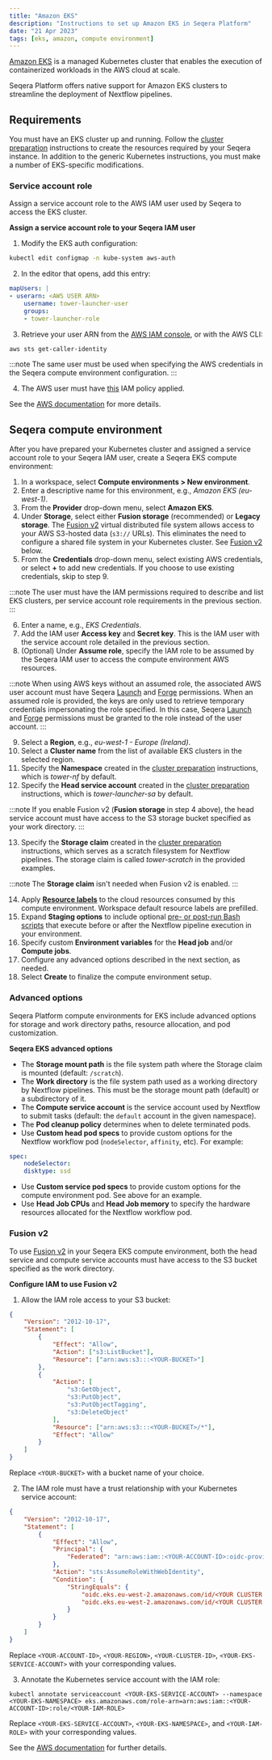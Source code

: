```yaml
---
title: "Amazon EKS"
description: "Instructions to set up Amazon EKS in Seqera Platform"
date: "21 Apr 2023"
tags: [eks, amazon, compute environment]
---
```


[Amazon EKS](https://aws.amazon.com/eks/) is a managed Kubernetes cluster that enables the execution of containerized workloads in the AWS cloud at scale.

Seqera Platform offers native support for Amazon EKS clusters to streamline the deployment of Nextflow pipelines.

## Requirements

You must have an EKS cluster up and running. Follow the [cluster preparation](../compute-envs/k8s.mdx#cluster-preparation) instructions to create the resources required by your Seqera instance. In addition to the generic Kubernetes instructions, you must make a number of EKS-specific modifications.

### Service account role

Assign a service account role to the AWS IAM user used by Seqera to access the EKS cluster.

**Assign a service account role to your Seqera IAM user**

1. Modify the EKS auth configuration:

```bash
kubectl edit configmap -n kube-system aws-auth
```

2. In the editor that opens, add this entry:

```yaml
mapUsers: |
- userarn: <AWS USER ARN>
    username: tower-launcher-user
    groups:
    - tower-launcher-role
```

3. Retrieve your user ARN from the [AWS IAM console](https://console.aws.amazon.com/iam), or with the AWS CLI:

```bash
aws sts get-caller-identity
```

:::note
The same user must be used when specifying the AWS credentials in the Seqera compute environment configuration.
:::

4. The AWS user must have [this](../_templates/eks/eks-iam-policy.json) IAM policy applied.

See the [AWS documentation](https://docs.aws.amazon.com/eks/latest/userguide/add-user-role.html) for more details.

## Seqera compute environment

After you have prepared your Kubernetes cluster and assigned a service account role to your Seqera IAM user, create a Seqera EKS compute environment:

1. In a workspace, select **Compute environments > New environment**.
2. Enter a descriptive name for this environment, e.g., _Amazon EKS (eu-west-1)_.
3. From the **Provider** drop-down menu, select **Amazon EKS**.
4. Under **Storage**, select either **Fusion storage** (recommended) or **Legacy storage**. The [Fusion v2](../supported_software/fusion/fusion.mdx) virtual distributed file system allows access to your AWS S3-hosted data (`s3://` URLs). This eliminates the need to configure a shared file system in your Kubernetes cluster. See [Fusion v2](#fusion-v2) below.
5. From the **Credentials** drop-down menu, select existing AWS credentials, or select **+** to add new credentials. If you choose to use existing credentials, skip to step 9.

:::note
The user must have the IAM permissions required to describe and list EKS clusters, per service account role requirements in the previous section.
:::

6. Enter a name, e.g., _EKS Credentials_.
7. Add the IAM user **Access key** and **Secret key**. This is the IAM user with the service account role detailed in the previous section.
8. (Optional) Under **Assume role**, specify the IAM role to be assumed by the Seqera IAM user to access the compute environment AWS resources.

:::note
When using AWS keys without an assumed role, the associated AWS user account must have Seqera [Launch](https://github.com/seqeralabs/nf-tower-aws/tree/master/launch) and [Forge](https://github.com/seqeralabs/nf-tower-aws/tree/master/forge) permissions. When an assumed role is provided, the keys are only used to retrieve temporary credentials impersonating the role specified. In this case, Seqera [Launch](https://github.com/seqeralabs/nf-tower-aws/tree/master/launch) and [Forge](https://github.com/seqeralabs/nf-tower-aws/tree/master/forge) permissions must be granted to the role instead of the user account.
:::

9. Select a **Region**, e.g., _eu-west-1 - Europe (Ireland)_.
10. Select a **Cluster name** from the list of available EKS clusters in the selected region.
11. Specify the **Namespace** created in the [cluster preparation](../compute-envs/k8s.mdx#cluster-preparation) instructions, which is _tower-nf_ by default.
12. Specify the **Head service account** created in the [cluster preparation](../compute-envs/k8s.mdx#cluster-preparation) instructions, which is _tower-launcher-sa_ by default.

:::note
If you enable Fusion v2 (**Fusion storage** in step 4 above), the head service account must have access to the S3 storage bucket specified as your work directory.
:::

13. Specify the **Storage claim** created in the [cluster preparation](../compute-envs/k8s.mdx#cluster-preparation) instructions, which serves as a scratch filesystem for Nextflow pipelines. The storage claim is called _tower-scratch_ in the provided examples.

:::note
The **Storage claim** isn't needed when Fusion v2 is enabled.
:::

14. Apply [**Resource labels**](../resource-labels/overview.mdx) to the cloud resources consumed by this compute environment. Workspace default resource labels are prefilled.
15. Expand **Staging options** to include optional [pre- or post-run Bash scripts](../launch/advanced.mdx#pre--post-run-scripts) that execute before or after the Nextflow pipeline execution in your environment.
16. Specify custom **Environment variables** for the **Head job** and/or **Compute jobs**.
17. Configure any advanced options described in the next section, as needed.
18. Select **Create** to finalize the compute environment setup.

### Advanced options

Seqera Platform compute environments for EKS include advanced options for storage and work directory paths, resource allocation, and pod customization.

**Seqera EKS advanced options**

- The **Storage mount path** is the file system path where the Storage claim is mounted (default: `/scratch`).
- The **Work directory** is the file system path used as a working directory by Nextflow pipelines. This must be the storage mount path (default) or a subdirectory of it.
- The **Compute service account** is the service account used by Nextflow to submit tasks (default: the `default` account in the given namespace).
- The **Pod cleanup policy** determines when to delete terminated pods.
- Use **Custom head pod specs** to provide custom options for the Nextflow workflow pod (`nodeSelector`, `affinity`, etc). For example:

```yaml
spec:
    nodeSelector:
    disktype: ssd
```

- Use **Custom service pod specs** to provide custom options for the compute environment pod. See above for an example.
- Use **Head Job CPUs** and **Head Job memory** to specify the hardware resources allocated for the Nextflow workflow pod.

<!--revisit for k8s CE pages consolidation:

Fusion v2 config options

Did you actually follow this steps during your review?

When I set up my EKS installation a while ago (following @bentsherman 's guide here: https://seqera.io/blog/deploying-nextflow-on-amazon-eks/) I ran into difficulties getting the Tower-EKS link up and had to go off-script to get things working.

We should probably verify nothing changes depending on EKS version (e.g. 1.25). @enekui-->

### Fusion v2

To use [Fusion v2](../supported_software/fusion/fusion.mdx) in your Seqera EKS compute environment, both the head service and compute service accounts must have access to the S3 bucket specified as the work directory.

**Configure IAM to use Fusion v2**

1. Allow the IAM role access to your S3 bucket:

```json
{
    "Version": "2012-10-17",
    "Statement": [
        {
            "Effect": "Allow",
            "Action": ["s3:ListBucket"],
            "Resource": ["arn:aws:s3:::<YOUR-BUCKET>"]
        },
        {
            "Action": [
                "s3:GetObject",
                "s3:PutObject",
                "s3:PutObjectTagging",
                "s3:DeleteObject"
            ],
            "Resource": ["arn:aws:s3:::<YOUR-BUCKET>/*"],
            "Effect": "Allow"
        }
    ]
}
```

Replace `<YOUR-BUCKET>` with a bucket name of your choice.

2. The IAM role must have a trust relationship with your Kubernetes service account:

```json
{
    "Version": "2012-10-17",
    "Statement": [
        {
            "Effect": "Allow",
            "Principal": {
                "Federated": "arn:aws:iam::<YOUR-ACCOUNT-ID>:oidc-provider/oidc.eks.<YOUR-REGION>.amazonaws.com/id/<YOUR-CLUSTER-ID>"
            },
            "Action": "sts:AssumeRoleWithWebIdentity",
            "Condition": {
                "StringEquals": {
                    "oidc.eks.eu-west-2.amazonaws.com/id/<YOUR CLUSTER ID>:aud": "sts.amazonaws.com",
                    "oidc.eks.eu-west-2.amazonaws.com/id/<YOUR CLUSTER ID>:sub": "system:serviceaccount:<YOUR-EKS-SERVICE-ACCOUNT>"
                }
            }
        }
    ]
}
```

Replace `<YOUR-ACCOUNT-ID>`, `<YOUR-REGION>`, `<YOUR-CLUSTER-ID>`, `<YOUR-EKS-SERVICE-ACCOUNT>` with your corresponding values.

3. Annotate the Kubernetes service account with the IAM role:

```shell
kubectl annotate serviceaccount <YOUR-EKS-SERVICE-ACCOUNT> --namespace <YOUR-EKS-NAMESPACE> eks.amazonaws.com/role-arn=arn:aws:iam::<YOUR-ACCOUNT-ID>:role/<YOUR-IAM-ROLE>
```

Replace `<YOUR-EKS-SERVICE-ACCOUNT>`, `<YOUR-EKS-NAMESPACE>`, and `<YOUR-IAM-ROLE>` with your corresponding values.

See the [AWS documentation](https://docs.aws.amazon.com/eks/latest/userguide/associate-service-account-role.html) for further details.
